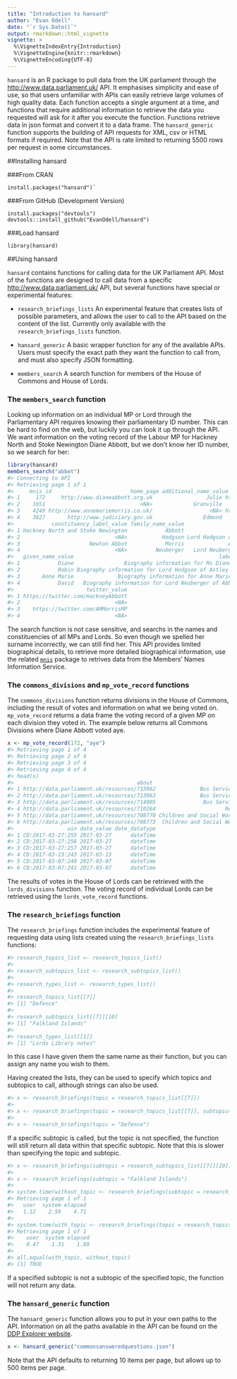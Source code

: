 ```yaml
---
title: "Introduction to hansard"
author: "Evan Odell"
date: "`r Sys.Date()`"
output: rmarkdown::html_vignette
vignette: >
  %\VignetteIndexEntry{Introduction}
  %\VignetteEngine{knitr::rmarkdown}
  %\VignetteEncoding{UTF-8}
---
```



`hansard` is an R package to pull data from the UK parliament through the <http://www.data.parliament.uk/> API. It emphasises simplicity and ease of use, so that users unfamiliar with APIs can easily retrieve large volumes of high quality data. Each function accepts a single argument at a time, and functions that require additional information to retrieve the data you requested will ask for it after you execute the function. Functions retrieve data in json format and convert it to a data frame. The `hansard_generic` function supports the building of API requests for XML, csv or HTML formats if required. Note that the API is rate limited to returning 5500 rows per request in some circumstances.

##Installing hansard

###From CRAN

```
install.packages("hansard")`
```

###From GitHub (Development Version)

```
install.packages("devtools")
devtools::install_github("EvanOdell/hansard")
```

###Load hansard

```
library(hansard)
```

##Using hansard

`hansard` contains functions for calling data for the UK Parliament API. Most of the functions are designed to call data from a specific <http://www.data.parliament.uk/> API, but several functions have special or experimental features:

* `research_briefings_lists` An experimental feature that creates lists of possible parameters, and allows the user to call to the API based on the content of the list. Currently only available with the `research_briefings_lists` function.

* `hansard_generic` A basic wrapper function for any of the available APIs. Users must specify the exact path they want the function to call from, and must also specify JSON formatting.

* `members_search` A search function for members of the House of Commons and House of Lords.

### The `members_search` function

Looking up information on an individual MP or Lord through the Parliamentary API requires knowing their parliamentary ID number. This can be hard to find on the web, but luckily you can look it up through the API. We want information on the voting record of the Labour MP for Hackney North and Stoke Newington Diane Abbott, but we don't know her ID number, so we search for her:

```r
library(hansard)
members_search("abbot")
#> Connecting to API
#> Retrieving page 1 of 1
#>     mnis_id                         home_page additional_name_value                         constituency_about
#> 1     172     http://www.dianeabbott.org.uk                 Julie http://data.parliament.uk/resources/146966
#> 2    1651                              <NA>             Granville                                       <NA>
#> 3    4249 http://www.annemariemorris.co.uk/                  <NA> http://data.parliament.uk/resources/147092
#> 4    3827       http://www.judiciary.gov.uk                Edmond                                       <NA>
#>            constituency_label_value family_name_value                full_name_value gender_value
#> 1 Hackney North and Stoke Newington            Abbott                Ms Diane Abbott       Female
#> 2                              <NA>           Hodgson Lord Hodgson of Astley Abbotts         Male
#> 3                      Newton Abbot            Morris              Anne Marie Morris       Female
#> 4                              <NA>         Neuberger   Lord Neuberger of Abbotsbury         Male
#>   given_name_value                                              label_value  party_value
#> 1            Diane                Biography information for Ms Diane Abbott       Labour
#> 2            Robin Biography information for Lord Hodgson of Astley Abbotts         <NA>
#> 3       Anne Marie              Biography information for Anne Marie Morris Conservative
#> 4            David   Biography information for Lord Neuberger of Abbotsbury         <NA>
#>                       twitter_value
#> 1 https://twitter.com/HackneyAbbott
#> 2                              <NA>
#> 3    https://twitter.com/AMMorrisMP
#> 4                              <NA>
```

The search function is not case sensitive, and searchs in the names and constituencies of all MPs and Lords. So even though we spelled her surname incorrectly, we can still find her. This API provides limited biographical details, to retrieve more detailed biographical information, use the related [`mnis`](https://cran.r-project.org/package=mnis) package to retrives data from the Members' Names Information Service.


### The `commons_divisions` and `mp_vote_record` functions

The `commons_divisions` function returns divisions in the House of Commons, including the result of votes and information on what we being voted on. `mp_vote_record` returns a data frame the voting record of a given MP on each division they voted in. The example below returns all Commons Divisions where Diane Abbott voted aye.

```r
x <- mp_vote_record(172, "aye")
#> Retrieving page 1 of 4
#> Retrieving page 2 of 4
#> Retrieving page 3 of 4
#> Retrieving page 4 of 4
#> head(x)
#>                                       about                                                             title
#> 1 http://data.parliament.uk/resources/713962              Bus Services Bill [Lords]: Report Stage New Clause 1
#> 2 http://data.parliament.uk/resources/713963              Bus Services Bill [Lords]: Report Stage New Clause 2
#> 3 http://data.parliament.uk/resources/714005               Bus Services Bill [Lords]: Report Stage Amendment 1
#> 4 http://data.parliament.uk/resources/710264                      Reproductive Health (Access to Terminations)
#> 5 http://data.parliament.uk/resources/708770 Children and Social Work Bill (Lords): Report Stage New Clause 14
#> 6 http://data.parliament.uk/resources/708773  Children and Social Work Bill (Lords): Report Stage Amendment 12
#>                 uin date_value date_datatype
#> 1 CD:2017-03-27:255 2017-03-27      dateTime
#> 2 CD:2017-03-27:256 2017-03-27      dateTime
#> 3 CD:2017-03-27:257 2017-03-27      dateTime
#> 4 CD:2017-03-13:243 2017-03-13      dateTime
#> 5 CD:2017-03-07:240 2017-03-07      dateTime
#> 6 CD:2017-03-07:241 2017-03-07      dateTime

```

The results of votes in the House of Lords can be retrieved with the `lords_divisions` function. The voting record of individual Lords can  be retrieved using the `lords_vote_record` functions. 


### The `research_briefings` function

The `research_briefings` function includes the experimental feature of requesting data using lists created using the `research_briefings_lists` functions:

```r
#> research_topics_list <- research_topics_list()
#> 
#> research_subtopics_list <- research_subtopics_list()
#> 
#> research_types_list <- research_types_list()
#>
#> research_topics_list[[7]]
#> [1] "Defence"
#>
#> research_subtopics_list[[7]][10]
#> [1] "Falkland Islands"
#>
#> research_types_list[[1]]
#> [1] "Lords Library notes"

```

In this case I have given them the same name as their function, but you can assign any name you wish to them.

Having created the lists, they can be used to specify which topics and subtopics to call, although strings can also be used.

```r
#> x <- research_briefings(topic = research_topics_list[[7]])
#>
#> x <- research_briefings(topic = research_topics_list[[7]], subtopic=research_subtopics_list[[7]][10])
#>
#> x <- research_briefings(topic = "Defence")

```

If a specific subtopic is called, but the topic is not specified, the function will still return all data within that specific subtopic. Note that this is slower than specifying the topic and subtopic.

```r
#> x <- research_briefings(subtopic = research_subtopics_list[[7]][10])
#> 
#> x <- research_briefings(subtopic = "Falkland Islands")
#>
#> system.time(without_topic <- research_briefings(subtopic = research_subtopics_list[[7]][10]))
#> Retrieving page 1 of 1
#>   user  system elapsed 
#>   1.12    2.59    4.71 
#>
#> system.time(with_topic <- research_briefings(topic = research_topics_list[[7]], subtopic=research_subtopics_list[[7]][10]))
#> Retrieving page 1 of 1
#>    user  system elapsed 
#>    0.47    1.31    1.89 
#>
#> all.equal(with_topic, without_topic)
#> [1] TRUE
```


If a specified subtopic is not a subtopic of the specified topic, the function will not return any data.

### The `hansard_generic` function

The `hansard_generic` function allows you to put in your own paths to the API. Information on all the paths available in the API can be found on the [DDP Explorer website](http://explore.data.parliament.uk/).

```r
x <- hansard_generic("commonsansweredquestions.json")
```

Note that the API defaults to returning 10 items per page, but allows up to 500 items per page.
